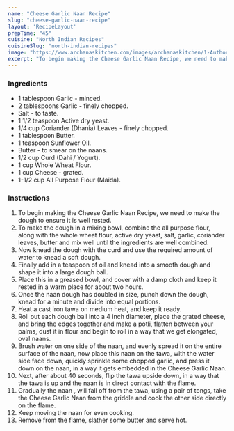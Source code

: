 ---
name: "Cheese Garlic Naan Recipe"
slug: "cheese-garlic-naan-recipe"
layout: 'RecipeLayout'
prepTime: "45"
cuisine: "North Indian Recipes"
cuisineSlug: "north-indian-recipes"
image: "https://www.archanaskitchen.com/images/archanaskitchen/1-Author/sneha-archanaskitchen.com/Cheese_Garlic_Naan_Recipe__1600.jpg"
excerpt: "To begin making the Cheese Garlic Naan Recipe, we need to make the dough to ensure it is well rested"
---

### Ingredients

- 1 tablespoon Garlic - minced.
- 2 tablespoons Garlic - finely chopped.
- Salt - to taste.
- 1 1/2 teaspoon Active dry yeast.
- 1/4 cup Coriander (Dhania) Leaves - finely chopped.
- 1 tablespoon Butter.
- 1 teaspoon Sunflower Oil.
- Butter - to smear on the naans.
- 1/2 cup Curd (Dahi / Yogurt).
- 1 cup Whole Wheat Flour.
- 1 cup Cheese - grated.
- 1-1/2 cup All Purpose Flour (Maida).

### Instructions

1. To begin making the Cheese Garlic Naan Recipe, we need to make the dough to ensure it is well rested.
1. To make the dough in a mixing bowl, combine the all purpose flour, along with the whole wheat flour, active dry yeast, salt, garlic, coriander leaves, butter and mix well until the ingredients are well combined.
1. Now knead the dough with the curd and use the required amount of water to knead a soft dough.
1. Finally add in a teaspoon of oil and knead into a smooth dough and shape it into a large dough ball.
1. Place this in a greased bowl, and cover with a damp cloth and keep it rested in a warm place for about two hours.
1. Once the naan dough has doubled in size, punch down the dough, knead for a minute and divide into equal portions.
1. Heat a cast iron tawa on medium heat, and keep it ready.
1. Roll out each dough ball into a 4 inch diameter, place the grated cheese, and bring the edges together and make a potli, flatten between your palms, dust it in flour and begin to roll in a way that we get elongated, oval naans.
1. Brush water on one side of the naan, and evenly spread it on the entire surface of the naan, now place this naan on the tawa, with the water side face down, quickly sprinkle some chopped garlic, and press it down on the naan, in a way it gets embedded in the Cheese Garlic Naan.
1. Next, after about 40 seconds, flip the tawa upside down, in a way that the tawa is up and the naan is in direct contact with the flame.
1. Gradually the naan , will fall off from the tawa, using a pair of tongs, take the Cheese Garlic Naan from the griddle and cook the other side directly on the flame.
1. Keep moving the naan for even cooking.
1. Remove from the flame, slather some butter and serve hot.
